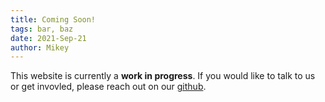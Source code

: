 ```yaml
---
title: Coming Soon!
tags: bar, baz
date: 2021-Sep-21
author: Mikey
---
```


This website is currently a **work in progress**. If you would like to talk to us or get invovled, please reach out on our [github](https://green-web-dev.vercel.app/).
